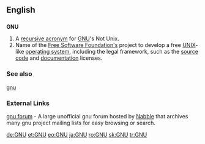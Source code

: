 ==English==
==={{initialism}}===
'''GNU'''

#A [[recursive acronym]] for [[w:GNU|GNU]]'s Not Unix.
#Name of the [[w:Free Software Foundation|Free Software Foundation's]] project to develop a free [[UNIX]]-like [[operating system]], including the legal framework, such as the [[source code]] and [[documentation]] licenses.

===See also===
[[gnu]]

===External Links===
[http://www.nabble.com/Gnu-f1458.html gnu forum] - A large unofficial gnu forum hosted by [http://www.nabble.com/ Nabble] that archives many gnu project mailing lists for easy browsing or search.

[[de:GNU]]
[[et:GNU]]
[[eo:GNU]]
[[ja:GNU]]
[[ro:GNU]]
[[sk:GNU]]
[[tr:GNU]]